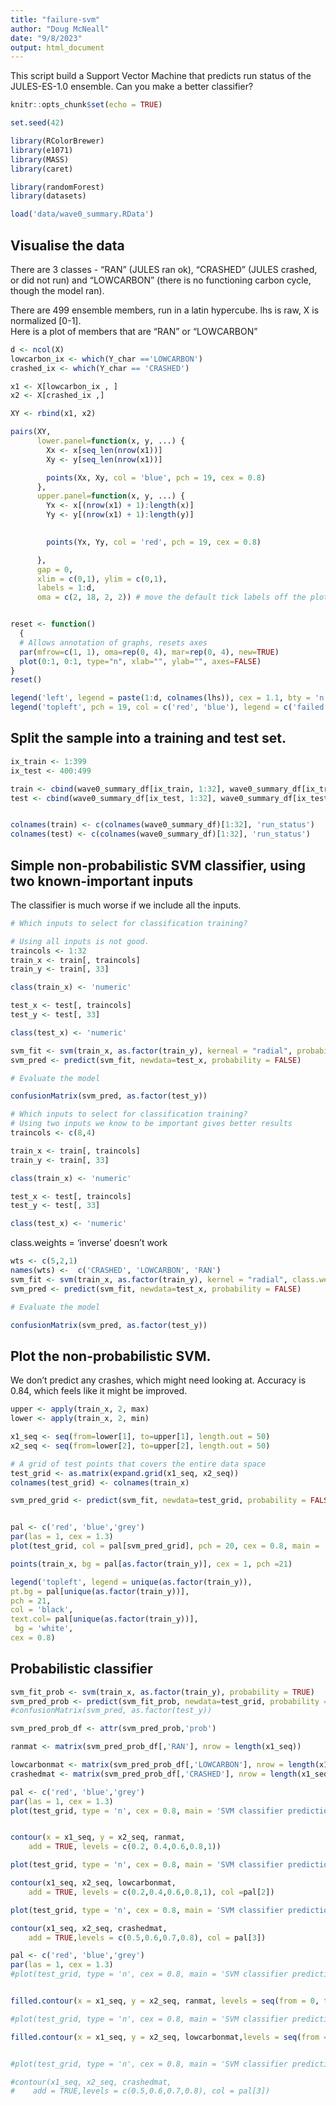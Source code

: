 ```yaml
---
title: "failure-svm"
author: "Doug McNeall"
date: "9/8/2023"
output: html_document
---
```


This script build a Support Vector Machine that predicts run status of the JULES-ES-1.0 ensemble. Can you make a better classifier?

```r
knitr::opts_chunk$set(echo = TRUE)
```


```r

set.seed(42)

library(RColorBrewer)
library(e1071)
library(MASS)
library(caret)

library(randomForest)
library(datasets)


```



```r
load('data/wave0_summary.RData')

```

## Visualise the data

There are 3 classes - "RAN" (JULES ran ok), "CRASHED" (JULES crashed, or did not run) and "LOWCARBON" (there is no functioning carbon cycle, though the model ran).  

There are 499 ensemble members, run in a latin hypercube. lhs is raw, X is normalized [0-1].  
Here is a plot of members that are "RAN" or "LOWCARBON"

```r

d <- ncol(X)
lowcarbon_ix <- which(Y_char =='LOWCARBON')
crashed_ix <- which(Y_char == 'CRASHED')

x1 <- X[lowcarbon_ix , ]
x2 <- X[crashed_ix ,]

XY <- rbind(x1, x2)

pairs(XY,
      lower.panel=function(x, y, ...) {
        Xx <- x[seq_len(nrow(x1))] 
        Xy <- y[seq_len(nrow(x1))] 

        points(Xx, Xy, col = 'blue', pch = 19, cex = 0.8)
      }, 
      upper.panel=function(x, y, ...) {
        Yx <- x[(nrow(x1) + 1):length(x)]
        Yy <- y[(nrow(x1) + 1):length(y)] 
        

        points(Yx, Yy, col = 'red', pch = 19, cex = 0.8)

      }, 
      gap = 0,
      xlim = c(0,1), ylim = c(0,1),
      labels = 1:d,
      oma = c(2, 18, 2, 2)) # move the default tick labels off the plot 


reset <- function()
  {
  # Allows annotation of graphs, resets axes
  par(mfrow=c(1, 1), oma=rep(0, 4), mar=rep(0, 4), new=TRUE)
  plot(0:1, 0:1, type="n", xlab="", ylab="", axes=FALSE)
}
reset()

legend('left', legend = paste(1:d, colnames(lhs)), cex = 1.1, bty = 'n')
legend('topleft', pch = 19, col = c('red', 'blue'), legend = c('failed', 'zero carbon cycle'), bty = 'n', inset = 0.02, cex = 1.1 )

```



## Split the sample into a training and test set.

```r
ix_train <- 1:399
ix_test <- 400:499

train <- cbind(wave0_summary_df[ix_train, 1:32], wave0_summary_df[ix_train, 'Y_char'] )
test <- cbind(wave0_summary_df[ix_test, 1:32], wave0_summary_df[ix_test, 'Y_char'] )


colnames(train) <- c(colnames(wave0_summary_df)[1:32], 'run_status')
colnames(test) <- c(colnames(wave0_summary_df)[1:32], 'run_status')

```


## Simple non-probabilistic SVM classifier, using two known-important inputs

The classifier is much worse if we include all the inputs.

```r
# Which inputs to select for classification training?

# Using all inputs is not good.
traincols <- 1:32
train_x <- train[, traincols]
train_y <- train[, 33]

class(train_x) <- 'numeric'

test_x <- test[, traincols]
test_y <- test[, 33]

class(test_x) <- 'numeric'
```


```r
svm_fit <- svm(train_x, as.factor(train_y), kerneal = "radial", probability = FALSE)
svm_pred <- predict(svm_fit, newdata=test_x, probability = FALSE)


```


```r
# Evaluate the model

confusionMatrix(svm_pred, as.factor(test_y))

```


```r
# Which inputs to select for classification training?
# Using two inputs we know to be important gives better results
traincols <- c(8,4)

train_x <- train[, traincols]
train_y <- train[, 33]

class(train_x) <- 'numeric'

test_x <- test[, traincols]
test_y <- test[, 33]

class(test_x) <- 'numeric'
```

class.weights = 'inverse' doesn't work
```r

wts <- c(5,2,1)
names(wts) <-  c('CRASHED', 'LOWCARBON', 'RAN')
svm_fit <- svm(train_x, as.factor(train_y), kernel = "radial", class.weights = wts, probability = FALSE)
svm_pred <- predict(svm_fit, newdata=test_x, probability = FALSE)


```


```r
# Evaluate the model

confusionMatrix(svm_pred, as.factor(test_y))

```

## Plot the non-probabilistic SVM.

We don't predict any crashes, which might need looking at. Accuracy is 0.84, which feels like it might be improved.
```r

upper <- apply(train_x, 2, max)
lower <- apply(train_x, 2, min)

x1_seq <- seq(from=lower[1], to=upper[1], length.out = 50)
x2_seq <- seq(from=lower[2], to=upper[2], length.out = 50)

# A grid of test points that covers the entire data space
test_grid <- as.matrix(expand.grid(x1_seq, x2_seq))
colnames(test_grid) <- colnames(train_x)

svm_pred_grid <- predict(svm_fit, newdata=test_grid, probability = FALSE)


pal <- c('red', 'blue','grey')
par(las = 1, cex = 1.3)
plot(test_grid, col = pal[svm_pred_grid], pch = 20, cex = 0.8, main = 'SVM classifier prediction')

points(train_x, bg = pal[as.factor(train_y)], cex = 1, pch =21)

legend('topleft', legend = unique(as.factor(train_y)),
pt.bg = pal[unique(as.factor(train_y))],
pch = 21,
col = 'black',
text.col= pal[unique(as.factor(train_y))],
 bg = 'white',
cex = 0.8)
```


## Probabilistic classifier

```r
svm_fit_prob <- svm(train_x, as.factor(train_y), probability = TRUE)
svm_pred_prob <- predict(svm_fit_prob, newdata=test_grid, probability = TRUE)
#confusionMatrix(svm_pred, as.factor(test_y))
```


```r


svm_pred_prob_df <- attr(svm_pred_prob,'prob')

ranmat <- matrix(svm_pred_prob_df[,'RAN'], nrow = length(x1_seq))

lowcarbonmat <- matrix(svm_pred_prob_df[,'LOWCARBON'], nrow = length(x1_seq))
crashedmat <- matrix(svm_pred_prob_df[,'CRASHED'], nrow = length(x1_seq))

```


```r

pal <- c('red', 'blue','grey')
par(las = 1, cex = 1.3)
plot(test_grid, type = 'n', cex = 0.8, main = 'SVM classifier prediction')


contour(x = x1_seq, y = x2_seq, ranmat,
    add = TRUE, levels = c(0.2, 0.4,0.6,0.8,1))

plot(test_grid, type = 'n', cex = 0.8, main = 'SVM classifier prediction')

contour(x1_seq, x2_seq, lowcarbonmat,
    add = TRUE, levels = c(0.2,0.4,0.6,0.8,1), col =pal[2])

plot(test_grid, type = 'n', cex = 0.8, main = 'SVM classifier prediction')

contour(x1_seq, x2_seq, crashedmat,
    add = TRUE,levels = c(0.5,0.6,0.7,0.8), col = pal[3])
```

```r

pal <- c('red', 'blue','grey')
par(las = 1, cex = 1.3)
#plot(test_grid, type = 'n', cex = 0.8, main = 'SVM classifier prediction')


filled.contour(x = x1_seq, y = x2_seq, ranmat, levels = seq(from = 0, to = 1, by = 0.2), main = "RAN")

#plot(test_grid, type = 'n', cex = 0.8, main = 'SVM classifier prediction')

filled.contour(x = x1_seq, y = x2_seq, lowcarbonmat,levels = seq(from = 0, to = 1, by = 0.2), main = "LOWCARBON")


#plot(test_grid, type = 'n', cex = 0.8, main = 'SVM classifier prediction')

#contour(x1_seq, x2_seq, crashedmat,
#    add = TRUE,levels = c(0.5,0.6,0.7,0.8), col = pal[3])
```

